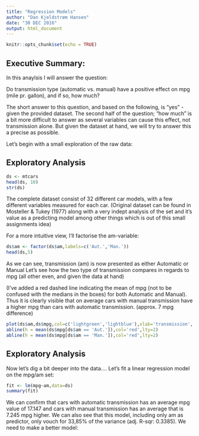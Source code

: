 ```yaml
---
title: "Regression Models"
author: "Dan Kjeldstrøm Hansen"
date: "30 DEC 2016"
output: html_document
---
```


```r
knitr::opts_chunk$set(echo = TRUE)
```

## Executive Summary:
In this anaylsis I will answer the question:

Do transmission type (automatic vs. manual) have a positive effect on mpg (mile pr. gallon), and if so, how much?

The short answer to this question, and based on the following, is "yes" - given the provided dataset.
The second half of the question; "how much" is a bit more difficult to answer as several variables can cause this effect, not transmission alone. But given the dataset at hand, we will try to answer this a precise as possible.

Let's begin with a small exploration of the raw data:

## Exploratory Analysis

```r
ds <- mtcars
head(ds, 10)
str(ds)
```
The complete dataset consist of 32 different car models, with a few different variables measured for each car. (Original dataset can be found in Mosteller & Tukey (1977) along with a very indept analysis of the set and it's value as a predicting model among other things which is out of this small assignments idea)

For a more intuitive view, I'll factorise the am-variable:

```r
ds$am <- factor(ds$am,labels=c('Aut.','Man.'))
head(ds,5)
```
As we can see, transmission (am) is now presented as either Automatic or Manual
Let's see how the two type of transmission compares in regards to mpg (all other even, and given the data at hand)

(I've added a red dashed line indicating the mean of mpg (not to be confused with the medians in the boxes) for both Automatic and Manual). Thus it is clearly visible that on average cars with manual transmission have a higher mpg than cars with automatic transmission. (approx. 7 mpg difference)

```r
plot(ds$am,ds$mpg,col=c('lightgreen','lightblue'),xlab='transmission', ylab='mpg')
abline(h = mean(ds$mpg[ds$am == 'Aut.']),col='red',lty=2)
abline(h = mean(ds$mpg[ds$am == 'Man.']),col='red',lty=2)

```

## Exploratory Analysis
Now let's dig a bit deeper into the data....
Let's fit a linear regression model on the mpg/am set:

```r
fit <- lm(mpg~am,data=ds)
summary(fit)
```

We can confirm that cars with automatic transmission has an average mpg value of 17.147 and cars with manual transmission has an average that is 7.245 mpg higher. We can also see that this model, including only am as predictor, only vouch for 33,85% of the variance (adj. R-sqr: 0.3385). We need to make a better model:



